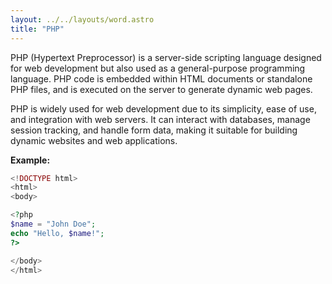 ```yaml
---
layout: ../../layouts/word.astro
title: "PHP"
---
```

PHP (Hypertext Preprocessor) is a server-side scripting language designed for web development but also used as a general-purpose programming language. PHP code is embedded within HTML documents or standalone PHP files, and is executed on the server to generate dynamic web pages.

PHP is widely used for web development due to its simplicity, ease of use, and integration with web servers. It can interact with databases, manage session tracking, and handle form data, making it suitable for building dynamic websites and web applications.

**Example:**
```php
<!DOCTYPE html>
<html>
<body>

<?php
$name = "John Doe";
echo "Hello, $name!";
?>

</body>
</html>
```